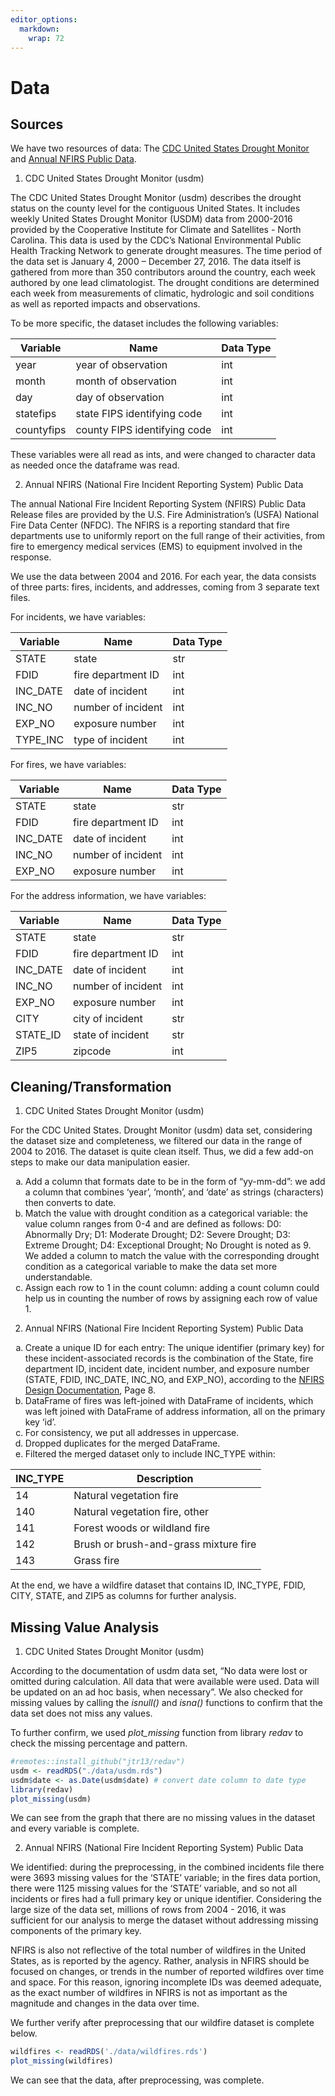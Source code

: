 ```yaml
---
editor_options: 
  markdown: 
    wrap: 72
---
```


# Data

## Sources

We have two resources of data: The [CDC United States Drought
Monitor](https://data.cdc.gov/Environmental-Health-Toxicology/United-States-Drought-Monitor-2000-2016/spsk-9jj6)
and [Annual NFIRS Public
Data](https://www.fema.gov/about/openfema/data-sets/fema-usfa-nfirs-annual-data).

1.  CDC United States Drought Monitor (usdm)

The CDC United States Drought Monitor (usdm) describes the drought status on the
county level for the contiguous United States. It includes weekly United
States Drought Monitor (USDM) data from 2000-2016 provided by the
Cooperative Institute for Climate and Satellites - North Carolina. This
data is used by the CDC's National Environmental Public Health Tracking
Network to generate drought measures. The time period of the data set is
January 4, 2000 -- December 27, 2016. The data itself is gathered from more than 350 contributors around the country, each week authored by one lead climatologist. The drought conditions are determined each week from measurements of climatic, hydrologic and soil conditions as well as reported impacts and observations.

To be more specific, the dataset includes the following variables:

| Variable   | Name                         | Data Type |
|------------|------------------------------|-----------|
| year       | year of observation          | int       |
| month      | month of observation         | int       |
| day        | day of observation           | int       |
| statefips  | state FIPS identifying code  | int       |
| countyfips | county FIPS identifying code | int       |

These variables were all read as ints, and were changed to character data as needed once the dataframe was read.

2.  Annual NFIRS (National Fire Incident Reporting System) Public Data

The annual National Fire Incident Reporting System (NFIRS) Public Data Release 
files are provided by the U.S. Fire Administration's (USFA) National Fire Data 
Center (NFDC). The NFIRS is a reporting standard that fire departments use to 
uniformly report on the full range of their activities, from fire to emergency 
medical services (EMS) to equipment involved in the response.

We use the data between 2004 and 2016. For each year, the data consists
of three parts: fires, incidents, and addresses, coming from 3 separate text files.

For incidents, we have variables:

| Variable | Name               | Data Type |
|----------|--------------------|-----------|
| STATE    | state              | str       |
| FDID     | fire department ID | int       |
| INC_DATE | date of incident   | int       |
| INC_NO   | number of incident | int       |
| EXP_NO   | exposure number    | int       |
| TYPE_INC | type of incident   | int       |

For fires, we have variables: 

| Variable | Name               | Data Type |
|----------|--------------------|-----------|
| STATE    | state              | str       |
| FDID     | fire department ID | int       |
| INC_DATE | date of incident   | int       |
| INC_NO   | number of incident | int       |
| EXP_NO   | exposure number    | int       |

For the address information, we have variables:

| Variable | Name               | Data Type |
|----------|--------------------|-----------|
| STATE    | state              | str       |
| FDID     | fire department ID | int       |
| INC_DATE | date of incident   | int       |
| INC_NO   | number of incident | int       |
| EXP_NO   | exposure number    | int       |
| CITY     | city of incident   | str       |
| STATE_ID | state of incident  | str       |
| ZIP5     | zipcode            | int       |

## Cleaning/Transformation
1.  CDC United States Drought Monitor (usdm) 

For the CDC United States. Drought Monitor (usdm) data set, considering the dataset size and completeness, we filtered our data in the range of 2004 to 2016. The dataset is quite clean itself. Thus, we did a few add-on steps to make our data manipulation easier.

(a) Add a column that formats date to be in the form of "yy-mm-dd": we add a column that combines 'year', 'month', and 'date' as strings (characters) then converts to date.
(b) Match the value with drought condition as a categorical variable: the value column ranges from 0-4 and are defined as follows: D0: Abnormally Dry; D1: Moderate Drought; D2: Severe Drought; D3: Extreme Drought; D4: Exceptional Drought; No Drought is noted as 9. We added a column to match the value with the corresponding drought condition as a categorical variable to make the data set more understandable.
(c) Assign each row to 1 in the count column: adding a count column could help us in counting the number of rows by assigning each row of value 1.

2.  Annual NFIRS (National Fire Incident Reporting System) Public Data

(a) Create a unique ID for each entry: The unique identifier (primary key) for these incident-associated records is the combination of the State, fire department ID, incident date, incident number, and exposure number (STATE, FDID, INC_DATE, INC_NO, and EXP_NO), according to the [NFIRS Design Documentation](https://www.usfa.fema.gov/downloads/pdf/nfirs/nfirs_data_analysis_guidelines_issues.pdf), Page 8.
(b) DataFrame of fires was left-joined with DataFrame of incidents, which was left joined with DataFrame of address information, all on the primary key 'id'.
(c) For consistency, we put all addresses in uppercase. 
(d) Dropped duplicates for the merged DataFrame.
(e) Filtered the merged dataset only to include INC_TYPE within:

| INC_TYPE | Description                           |
|----------|---------------------------------------|
| 14       | Natural vegetation fire               |
| 140      | Natural vegetation fire, other        |
| 141      | Forest woods or wildland fire        |
| 142      | Brush or brush-and-grass mixture fire |
| 143      | Grass fire                            |

At the end, we have a wildfire dataset that contains ID, INC_TYPE, FDID, CITY, STATE, and ZIP5 as columns for further analysis. 

## Missing Value Analysis

1.  CDC United States Drought Monitor (usdm) 

According to the documentation of usdm data set, "No data were lost or omitted during calculation. All data that were available were used. Data will be updated on an ad hoc basis, when necessary". We also checked for missing values by calling the *isnull()* and *isna()* functions to  confirm that the data set does not miss any values.

To further confirm, we used *plot_missing* function from library *redav* to check the missing percentage and pattern.

```r
#remotes::install_github("jtr13/redav")
usdm <- readRDS("./data/usdm.rds")
usdm$date <- as.Date(usdm$date) # convert date column to date type
library(redav)
plot_missing(usdm)
```

We can see from the graph that there are no missing values in the dataset and every variable is complete. 

2.  Annual NFIRS (National Fire Incident Reporting System) Public Data

We identified: during the preprocessing, in the combined incidents file there were 3693 missing values for the 'STATE' variable; in the fires data portion, there were 1125 missing values for the 'STATE' variable, and so not all incidents or fires had a full primary key or unique identifier. Considering the large size of the data set, millions of rows from 2004 - 2016, it was sufficient for our analysis to merge the dataset without addressing missing components of the primary key.

NFIRS is also not reflective of the total number of wildfires in the United States, as is reported by the agency. Rather, analysis in NFIRS should be focused on changes, or trends in the number of reported wildfires over time and space. For this reason, ignoring incomplete IDs was deemed adequate, as the exact number of wildfires in NFIRS is not as important as the magnitude and changes in the data over time.

We further verify after preprocessing that our wildfire dataset is complete below. 
```r
wildfires <- readRDS('./data/wildfires.rds')
plot_missing(wildfires)
```

We can see that the data, after preprocessing, was complete. 